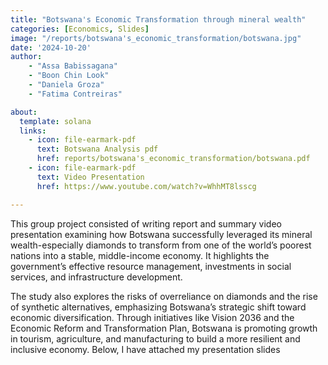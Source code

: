 ```yaml
---
title: "Botswana's Economic Transformation through mineral wealth"
categories: [Economics, Slides]
image: "/reports/botswana's_economic_transformation/botswana.jpg"
date: '2024-10-20'
author: 
    - "Assa Babissagana"
    - "Boon Chin Look"
    - "Daniela Groza"
    - "Fatima Contreiras"

about:
  template: solana
  links:
    - icon: file-earmark-pdf
      text: Botswana Analysis pdf
      href: reports/botswana's_economic_transformation/botswana.pdf
    - icon: file-earmark-pdf
      text: Video Presentation
      href: https://www.youtube.com/watch?v=WhhMT8lsscg

---
```


This group project consisted of writing report and summary video presentation examining how Botswana successfully leveraged its mineral wealth-especially diamonds to transform from one of the world’s poorest nations into a stable, middle-income economy. It highlights the government's effective resource management, investments in social services, and infrastructure development.

The study also explores the risks of overreliance on diamonds and the rise of synthetic alternatives, emphasizing Botswana's strategic shift toward economic diversification. Through initiatives like Vision 2036 and the Economic Reform and Transformation Plan, Botswana is promoting growth in tourism, agriculture, and manufacturing to build a more resilient and inclusive economy. Below, I have attached my presentation slides
